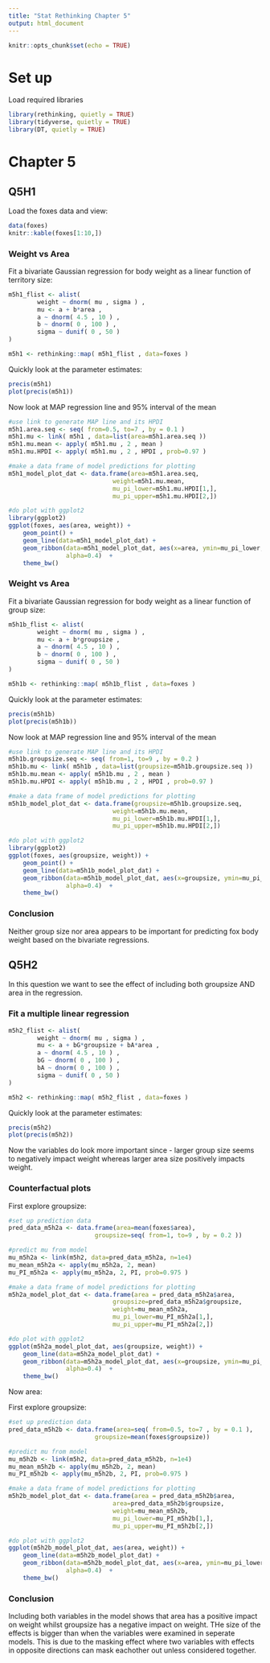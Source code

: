 ```yaml
---
title: "Stat Rethinking Chapter 5"
output: html_document
---
```

    
```r
knitr::opts_chunk$set(echo = TRUE)
```

# Set up

Load required libraries

```r
library(rethinking, quietly = TRUE)
library(tidyverse, quietly = TRUE)
library(DT, quietly = TRUE)
```

# Chapter 5

## Q5H1

Load the foxes data and view:

```r
data(foxes)
knitr::kable(foxes[1:10,])
```

### Weight vs Area
Fit a bivariate Gaussian regression for body weight as a linear function of territory size:

```r
m5h1_flist <- alist(
        weight ~ dnorm( mu , sigma ) ,
        mu <- a + b*area ,
        a ~ dnorm( 4.5 , 10 ) ,
        b ~ dnorm( 0 , 100 ) ,
        sigma ~ dunif( 0 , 50 )
)

m5h1 <- rethinking::map( m5h1_flist , data=foxes )
```

Quickly look at the parameter estimates:

```r
precis(m5h1)
plot(precis(m5h1))
```

Now look at MAP regression line and 95% interval of the mean

```r
#use link to generate MAP line and its HPDI
m5h1.area.seq <- seq( from=0.5, to=7 , by = 0.1 )
m5h1.mu <- link( m5h1 , data=list(area=m5h1.area.seq ))
m5h1.mu.mean <- apply( m5h1.mu , 2 , mean )
m5h1.mu.HPDI <- apply( m5h1.mu , 2 , HPDI , prob=0.97 )

#make a data frame of model predictions for plotting
m5h1_model_plot_dat <- data.frame(area=m5h1.area.seq, 
                             weight=m5h1.mu.mean, 
                             mu_pi_lower=m5h1.mu.HPDI[1,],
                             mu_pi_upper=m5h1.mu.HPDI[2,])

#do plot with ggplot2
library(ggplot2)
ggplot(foxes, aes(area, weight)) + 
    geom_point() +
    geom_line(data=m5h1_model_plot_dat) +
    geom_ribbon(data=m5h1_model_plot_dat, aes(x=area, ymin=mu_pi_lower, ymax=mu_pi_upper), 
                alpha=0.4)  +
    theme_bw()

```

### Weight vs Area
Fit a bivariate Gaussian regression for body weight as a linear function of group size:

```r
m5h1b_flist <- alist(
        weight ~ dnorm( mu , sigma ) ,
        mu <- a + b*groupsize ,
        a ~ dnorm( 4.5 , 10 ) ,
        b ~ dnorm( 0 , 100 ) ,
        sigma ~ dunif( 0 , 50 )
)

m5h1b <- rethinking::map( m5h1b_flist , data=foxes )
```

Quickly look at the parameter estimates:

```r
precis(m5h1b)
plot(precis(m5h1b))
```

Now look at MAP regression line and 95% interval of the mean

```r
#use link to generate MAP line and its HPDI
m5h1b.groupsize.seq <- seq( from=1, to=9 , by = 0.2 )
m5h1b.mu <- link( m5h1b , data=list(groupsize=m5h1b.groupsize.seq ))
m5h1b.mu.mean <- apply( m5h1b.mu , 2 , mean )
m5h1b.mu.HPDI <- apply( m5h1b.mu , 2 , HPDI , prob=0.97 )

#make a data frame of model predictions for plotting
m5h1b_model_plot_dat <- data.frame(groupsize=m5h1b.groupsize.seq, 
                             weight=m5h1b.mu.mean, 
                             mu_pi_lower=m5h1b.mu.HPDI[1,],
                             mu_pi_upper=m5h1b.mu.HPDI[2,])

#do plot with ggplot2
library(ggplot2)
ggplot(foxes, aes(groupsize, weight)) + 
    geom_point() +
    geom_line(data=m5h1b_model_plot_dat) +
    geom_ribbon(data=m5h1b_model_plot_dat, aes(x=groupsize, ymin=mu_pi_lower, ymax=mu_pi_upper), 
                alpha=0.4)  +
    theme_bw()

```

### Conclusion

Neither group size nor area appears to be important for predicting fox body weight based on the bivariate regressions.

## Q5H2

In this question we want to see the effect of including both groupsize AND area in the regression.

### Fit a multiple linear regression

```r
m5h2_flist <- alist(
        weight ~ dnorm( mu , sigma ) ,
        mu <- a + bG*groupsize + bA*area ,
        a ~ dnorm( 4.5 , 10 ) ,
        bG ~ dnorm( 0 , 100 ) ,
        bA ~ dnorm( 0 , 100 ) ,
        sigma ~ dunif( 0 , 50 )
)

m5h2 <- rethinking::map( m5h2_flist , data=foxes )
```

Quickly look at the parameter estimates:

```r
precis(m5h2)
plot(precis(m5h2))
```

Now the variables do look more important since - larger group size seems to negatively impact weight whereas larger area size positively impacts weight.

### Counterfactual plots

First explore groupsize:

```r
#set up prediction data
pred_data_m5h2a <- data.frame(area=mean(foxes$area),
                        groupsize=seq( from=1, to=9 , by = 0.2 ))

#predict mu from model
mu_m5h2a <- link(m5h2, data=pred_data_m5h2a, n=1e4)
mu_mean_m5h2a <- apply(mu_m5h2a, 2, mean)
mu_PI_m5h2a <- apply(mu_m5h2a, 2, PI, prob=0.975 )

#make a data frame of model predictions for plotting
m5h2a_model_plot_dat <- data.frame(area = pred_data_m5h2a$area,
                             groupsize=pred_data_m5h2a$groupsize, 
                             weight=mu_mean_m5h2a, 
                             mu_pi_lower=mu_PI_m5h2a[1,],
                             mu_pi_upper=mu_PI_m5h2a[2,])

#do plot with ggplot2
ggplot(m5h2a_model_plot_dat, aes(groupsize, weight)) + 
    geom_line(data=m5h2a_model_plot_dat) +
    geom_ribbon(data=m5h2a_model_plot_dat, aes(x=groupsize, ymin=mu_pi_lower, ymax=mu_pi_upper), 
                alpha=0.4)  +
    theme_bw()


```

Now area:

First explore groupsize:

```r
#set up prediction data
pred_data_m5h2b <- data.frame(area=seq( from=0.5, to=7 , by = 0.1 ),
                        groupsize=mean(foxes$groupsize))

#predict mu from model
mu_m5h2b <- link(m5h2, data=pred_data_m5h2b, n=1e4)
mu_mean_m5h2b <- apply(mu_m5h2b, 2, mean)
mu_PI_m5h2b <- apply(mu_m5h2b, 2, PI, prob=0.975 )

#make a data frame of model predictions for plotting
m5h2b_model_plot_dat <- data.frame(area = pred_data_m5h2b$area,
                             area=pred_data_m5h2b$groupsize, 
                             weight=mu_mean_m5h2b, 
                             mu_pi_lower=mu_PI_m5h2b[1,],
                             mu_pi_upper=mu_PI_m5h2b[2,])

#do plot with ggplot2
ggplot(m5h2b_model_plot_dat, aes(area, weight)) + 
    geom_line(data=m5h2b_model_plot_dat) +
    geom_ribbon(data=m5h2b_model_plot_dat, aes(x=area, ymin=mu_pi_lower, ymax=mu_pi_upper), 
                alpha=0.4)  +
    theme_bw()


```

### Conclusion

Including both variables in the model shows that area has a positive impact on weight whilst groupsize has a negative impact on weight.  THe size of the effects is bigger than when the variables were examined in seperate models.  This is due to the masking effect where two variables with effects in opposite directions can mask eachother out unless considered together. 


